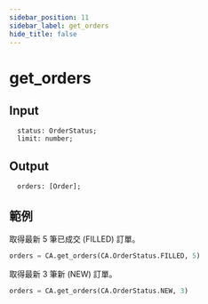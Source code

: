 ```yaml
---
sidebar_position: 11
sidebar_label: get_orders
hide_title: false
---
```



# get_orders

## Input

```
  status: OrderStatus;
  limit: number;
```

## Output

```
  orders: [Order];
```

## 範例

取得最新 5 筆已成交 (FILLED) 訂單。

```python
orders = CA.get_orders(CA.OrderStatus.FILLED, 5)
```

取得最新 3 筆新 (NEW) 訂單。

```python
orders = CA.get_orders(CA.OrderStatus.NEW, 3)
```

